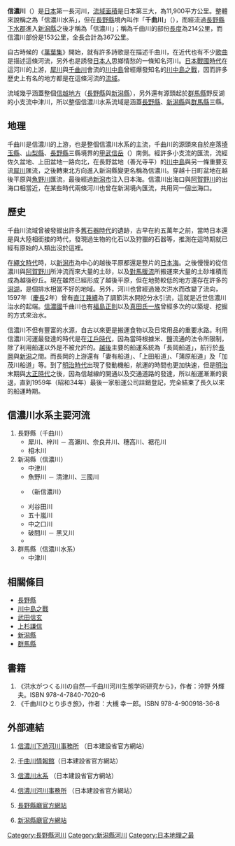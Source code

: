 {{Infobox 日本河川
|名稱=信濃川（千曲川）
|平假名=しなのがわ
|拼音=shinanogawa
|長度=367
|標高=2,475
|流量=518
|流域面積=11,900
|水源=[[甲武信岳|甲武信岳]]
|注入=[[日本海|日本海]]
|流經=[[新潟縣|新潟縣]]、[[群馬縣|群馬縣]]、[[長野縣|長野縣]]
|圖像=[[File:Shinano_river.JPG|255px]]
}}
'''信濃川'''（{{jpn|j=信濃川|hg=しなのがわ|rm=Shinano gawa|f=y}}）是[[日本|日本]]第一長河川，[[流域|流域]][[面積|面積]]是日本第三大，為11,900平方公里。整體來說稱之為「信濃川水系」，但在[[長野縣|長野縣]]境內叫作「'''千曲川'''」（{{jpn|link=no|hg=ちくまがわ|rm=Chikuma gawa}}），而經流過[[長野縣|長野縣]][[下水郡|下水郡]]進入[[新潟縣|新潟縣]]之後才稱為「信濃川」；稱為千曲川的部份[[長度|長度]]為214公里，而信濃川部份是153公里，全長合計為367公里。

自古時候的《[[萬葉集|萬葉集]]》開始，就有許多詩歌是在描述千曲川，在近代也有不少[[歌曲|歌曲]]是描述這條河流，另外也是誘發[[日本人|日本人]]思鄉情愁的一條知名河川。[[戰國_(日本)|日本戰國時代]]在這河川的上游，[[犀川|犀川]]與[[千曲川|千曲川]]會流的[[川中島_(日本)|川中島]]曾經爆發知名的[[川中島之戰|川中島之戰]]，因而許多歷史上有名的地方都是在這條河流的[[流域|流域]]。

流域幾乎涵蓋整個[[信越地方|信越地方]]（[[長野縣|長野縣]]與[[新潟縣|新潟縣]]），另外還有源頭起於[[群馬縣|群馬縣]]野反湖的小支流中津川，所以整個信濃川水系流域是涵蓋[[長野縣|長野縣]]、[[新潟縣|新潟縣]]與[[群馬縣|群馬縣]]三縣。

== 地理 ==
千曲川是信濃川的上游，也是整個信濃川水系的主流，千曲川的源頭來自於座落[[埼玉縣|埼玉縣]]、[[山梨縣|山梨縣]]、[[長野縣|長野縣]]三縣境界的[[甲武信岳|甲武信岳]]（{{jpn|link=no|j=甲武信ヶ岳|hg=こぶしがたけ|rm=kobushigatake}}）南側。經許多小支流的匯流，流經佐久盆地、上田盆地一路向北，在長野盆地（善光寺平）的[[川中島|川中島]]與另一條重要支流[[犀川|犀川]]匯流，之後轉東北方向進入新潟縣變更名稱為信濃川。穿越十日町盆地在越後平原與[[魚野川|魚野川]]匯流，最後經過[[新潟市|新潟市]]注入日本海。信濃川出海口與[[阿賀野川|阿賀野川]]的出海口相當近，在某些時代兩條河川也曾在新潟境內匯流，共用同一個出海口。

== 歷史 ==
千曲川流域曾被發掘出許多[[舊石器時代|舊石器時代]]的遺跡，古早在約五萬年之前，當時日本還是與大陸相銜接的時代，發現過生物的化石以及狩獵的石器等，推測在這時期就已經有原始的人類出沒於這裡。

在[[繩文時代|繩文時代]]時，以[[新潟市|新潟市]]為中心的越後平原都還是整片的[[日本海|日本海]]。之後慢慢的從信濃川與[[阿賀野川|阿賀野川]]所沖流而來大量的土砂，以及[[對馬暖流|對馬暖流]]所搬運來大量的土砂堆積而成為越後砂丘。現在雖然已經形成了越後平原，但在地勢較低的地方還存在許多的[[潟湖|潟湖]]，是個排水相當不好的地域。另外，河川也曾經過幾次洪水而改變了流向，1597年（[[慶長|慶長]]2年）曾有[[直江兼續|直江兼續]]為了調節洪水開挖分水引流，這就是近世信濃川治水的起端。[[信濃國|信濃國]]千曲川也有[[福島正則|福島正則]]以及[[真田幸隆|真田氏一族]]曾經多次的以築堤、挖掘的方式來治水。

信濃川不但有豐富的水源，自古以來更是搬運食物以及日常用品的重要水路。利用信濃川河運最發達的時代是在[[江戶時代|江戶時代]]，因為當時根據米、鹽流通的法令所限制，除了利用船運以外是不被允許的。[[越後國|越後]]主要的船運系統為「長岡船道」，航行於[[長岡市|長岡]]與[[新潟市|新潟]]之間。而長岡的上游還有「妻有船道」、「上田船道」、「蒲原船道」及「加茂川船道」等。到了[[明治時代|明治時代]]出現了發動機船，航運的時間也更加快速，但是[[明治|明治]]末期與[[大正|大正時代]]之後，因為信越線的開通以及交通道路的發達，所以船運漸漸的衰退，直到1959年（昭和34年）最後一家船運公司註銷登記，完全結束了長久以來的船運時期。

== 信濃川水系主要河流 ==
# 長野縣（千曲川）
#* 犀川、梓川 － 高瀨川、奈良井川、穗高川、裾花川
#* 相木川
# 新潟縣（信濃川）
#* 中津川
#* 魚野川 － 清津川、三國川
#* {{link-ja|大河津分水|大河津分水|大河津分水路}}（新信濃川）
#* 刈谷田川
#* 五十嵐川
#* 中之口川
#* 破間川 － 黑又川
#* {{link-ja|關屋分水|関屋分水|關屋分水路}}
# 群馬縣（信濃川水系）
#* 中津川

== 相關條目 ==
* [[長野縣|長野縣]]
* [[川中島之戰|川中島之戰]]
* [[武田信玄|武田信玄]]
* [[上杉謙信|上杉謙信]]
* [[新潟縣|新潟縣]]
* [[群馬縣|群馬縣]]

== 書籍 ==
# 《洪水がつくる川の自然―千曲川河川生態学術研究から》，作者：沖野 外輝夫。ISBN 978-4-7840-7020-6
# 《千曲川ひとり歩き旅》，作者：大槻 幸一郎。ISBN 978-4-900918-36-8

== 外部連結 ==
# {{ja}}[http://www.hrr.mlit.go.jp/shinage/ 信濃川下游河川事務所] {{Wayback|url=http://www.hrr.mlit.go.jp/shinage/ |date=20201118142359 }}（日本建設省官方網站）
# {{ja}}[https://web.archive.org/web/20070207030817/http://www.hrr.mlit.go.jp/tikuma/ 千曲川情報館]（日本建設省官方網站）
# {{ja}}[http://www.hrr.mlit.go.jp/shinano/367/ 信濃川水系] {{Wayback|url=http://www.hrr.mlit.go.jp/shinano/367/ |date=20201118142424 }}（日本建設省官方網站）
# {{ja}}[http://www.hrr.mlit.go.jp/shinano/ 信濃川河川事務所] {{Wayback|url=http://www.hrr.mlit.go.jp/shinano/ |date=20201211120335 }}（日本建設省官方網站）
# {{ja}}[http://www.pref.nagano.jp/ 長野縣廳官方網站]{{Wayback|url=http://www.pref.nagano.jp/ |date=20070101173459 }}
# {{ja}}[https://web.archive.org/web/20070622222442/http://www.pref.niigata.jp/ 新潟縣廳官方網站]

{{日本一級水系的河川}}
{{Authority control}}
{{DEFAULTSORT:Shinanogawa}}

[[Category:長野縣河川|Category:長野縣河川]]
[[Category:新潟縣河川|Category:新潟縣河川]]
[[Category:日本地理之最|Category:日本地理之最]]
